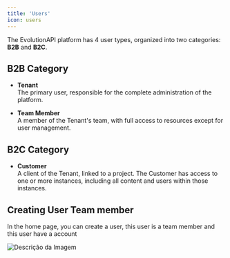 ```yaml
---
title: 'Users'
icon: users
---
```




The EvolutionAPI platform has 4 user types, organized into two categories: **B2B** and **B2C**.

## **B2B Category**

- **Tenant**  
  The primary user, responsible for the complete administration of the platform.

- **Team Member**  
  A member of the Tenant's team, with full access to resources except for user management.

## **B2C Category**

- **Customer**  
  A client of the Tenant, linked to a project. The Customer has access to one or more instances, including all content and users within those instances.

## **Creating User Team member**

In the home page, you can create a user, this user is a team member and this user have a account

<img src="/images/started/createuser.png" alt="Descrição da Imagem"  />